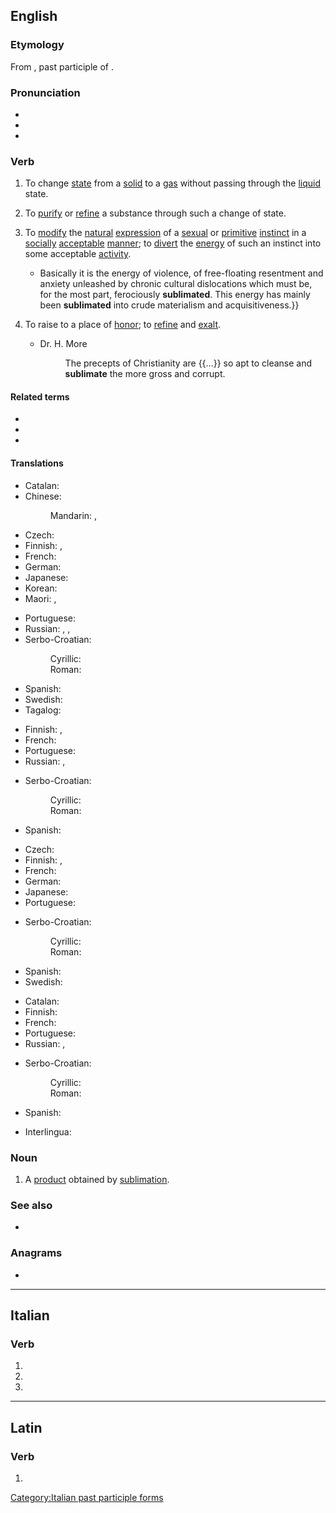 ==English==
{{was wotd|2006|September|3}}

===Etymology===
From {{bor|en|la|sublīmātus}}, past participle of {{m|la|sublīmāre|gloss=to raise, elevate}}.

===Pronunciation===
* {{IPA|/ˈsʌblɪmeɪt/|lang=en}}
* {{audio|en-us-sublimate.ogg|Audio (US)|lang=en}}
* {{audio|en-au-sublimate.ogg|Audio (AU)|lang=en}}

===Verb===
{{en-verb|sublimat}}

# {{lb|en|ambitransitive|physics}} To change [[state]] from a [[solid]] to a [[gas]] without passing through the [[liquid]] state. {{defdate|from 16th c.}}
#: {{syn|en|sublime}}
# {{lb|en|transitive|archaic}} To [[purify]] or [[refine]] a substance through such a change of state. 
# {{lb|en|transitive|psychoanalysis}} To [[modify]] the [[natural]] [[expression]] of a [[sexual]] or [[primitive]] [[instinct]] in a [[socially]] [[acceptable]] [[manner]]; to [[divert]] the [[energy]] of such an instinct into some acceptable [[activity]].
#* {{quote-book
|lang=en
|year=1969
|year_published=2009
|author=Susan Sontag
|authorlink=Susan Sontag
|title=Styles of Radical Will
|chapter=What’s Happening in America
|page=194
|edition=Kindle
|publisher=Penguin Modern Classics
|isbn=978-0-141-97649-5
|passage=Foreigners extol the American “energy,” attributing to it both our unparalleled economic prosperity and the splendid vivacity of our arts and entertainments. {{...}} Basically it is the energy of violence, of free-floating resentment and anxiety unleashed by chronic cultural dislocations which must be, for the most part, ferociously '''sublimated'''. This energy has mainly been '''sublimated''' into crude materialism and acquisitiveness.}}
# {{lb|en|archaic}} To raise to a place of [[honor]]; to [[refine]] and [[exalt]].
#: {{syn|en|heighten|elevate}}
#* Dr. H. More
#*: The precepts of Christianity are {{...}} so apt to cleanse and '''sublimate''' the more gross and corrupt.

====Related terms====
* {{l|en|corrosive sublimate}}
* {{l|en|sublimation}}
* {{l|en|sublime}}

====Translations====
{{trans-top|to change from solid to gas}}
* Catalan: {{t+|ca|sublimar}}
* Chinese:
*: Mandarin: {{t+|cmn|升華|sc=Hani}}, {{t+|cmn|升华|tr=shēnghuá|sc=Hani}}
* Czech: {{t|cs|sublimovat}}
* Finnish: {{t|fi|sublimoitua}} {{qualifier|intr.}}, {{t|fi|sublimoida}} {{qualifier|tr.}}
* French: {{t+|fr|sublimer}}
* German: {{t+|de|sublimieren}}
* Japanese: {{t+|ja|昇華|alt=昇華させる|tr=shōka saseru}}
* Korean: {{t+|ko|승화하다|sc=Kore}}
* Maori: {{t|mi|whakahaurehu}}, {{t|mi|whāhaurehu}}
{{trans-mid}}
* Portuguese: {{t+|pt|sublimar}}
* Russian: {{t+|ru|сублими́ровать|impf|pf}}, {{t+|ru|возгоня́ть|impf}}, {{t+|ru|возгна́ть|pf}}
* Serbo-Croatian:
*: Cyrillic: {{t|sh|сублимирати}}
*: Roman: {{t|sh|sublimirati}}
* Spanish: {{t+|es|sublimar}}
* Swedish: {{t|sv|sublimera}}
* Tagalog: {{t|tl|lakdasingawin}}
{{trans-bottom}}

{{trans-top|to purify or refine by sublimation}}
* Finnish: {{t|fi|sublimoida}}, {{t|fi|haihduttaa}}
* French: {{t+|fr|sublimer}}
* Portuguese: {{t+|pt|sublimar}}
* Russian: {{t+|ru|очища́ть|impf}}, {{t+|ru|очи́стить|pf}}
{{trans-mid}}
* Serbo-Croatian:
*: Cyrillic: {{t|sh|сублимирати}}
*: Roman: {{t|sh|sublimirati}}
* Spanish: {{t+|es|sublimar}}
{{trans-bottom}}

{{trans-top|psychoanalysis}}
* Czech: {{t|cs|sublimovat}}
* Finnish: {{t|fi|sublimoida}}, {{t|fi|ylevöittää}}
* French: {{t+|fr|sublimer}}
* German: {{t+|de|sublimieren}}
* Japanese: {{t+|ja|昇華|alt=昇華させる|tr=shōka saseru}}
* Portuguese: {{t+|pt|sublimar}}
{{trans-mid}}
* Serbo-Croatian:
*: Cyrillic: {{t|sh|сублимирати}}
*: Roman: {{t|sh|sublimirati}}
* Spanish: {{t+|es|sublimar}}
* Swedish: {{t|sv|sublimera}}
{{trans-bottom}}

{{trans-top|to raise to a place of honor}}
* Catalan: {{t+|ca|sublimar}}
* Finnish: {{t|fi|ylevöittää}}
* French: {{t+|fr|honorer}}
* Portuguese: {{t+|pt|sublimar}}
* Russian: {{t+|ru|возвыша́ть}}, {{t+|ru|возвы́сить|pf}}
{{trans-mid}}
* Serbo-Croatian:
*: Cyrillic: {{t|sh|сублимирати}}
*: Roman: {{t|sh|sublimirati}}
* Spanish: {{t+|es|sublimar}}
{{trans-bottom}}

{{checktrans-top}}
* Interlingua: {{t-check|ia|sublimar}}
{{trans-mid}}
{{trans-bottom}}

===Noun===
{{en-noun}}

# {{lb|en|chemistry}} A [[product]] obtained by [[sublimation]].

===See also===
* {{l|en|freeze-dry}}

===Anagrams===
* {{anagrams|en|a=abeilmstu|umbalites}}

----

==Italian==

===Verb===
{{head|it|verb form}}

# {{inflection of|sublimare||2|p|pres|indc|lang=it}}
# {{inflection of|sublimare||2|p|impr|lang=it}}
# {{feminine plural of|sublimato|lang=it}}

[[Category:Italian past participle forms]]

----

==Latin==

===Verb===
{{la-verb-form|sublīmāte}}

# {{inflection of|sublīmō||2|p|pres|actv|impr|lang=la}}